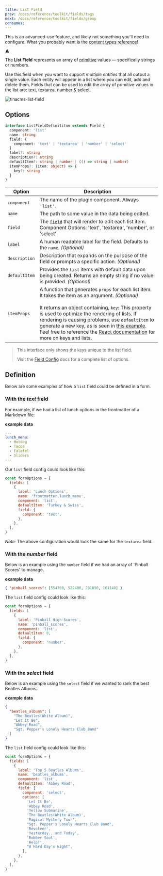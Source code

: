 ```yaml
---
title: List Field
prev: /docs/reference/toolkit/fields/tags
next: /docs/reference/toolkit/fields/group
consumes:
---
```


<div class="short-code-warning">
   <div>
      <p>This is an advanced-use feature, and likely not something you'll need to configure. What you probably want is the <a href="/docs/reference/types/">content types reference</a>!</p>
   </div>
   <svg stroke="currentColor" fill="currentColor" stroke-width="0" viewBox="0 0 512 512" height="1em" width="1em" xmlns="http://www.w3.org/2000/svg">
      <path d="M32 464h448L256 48 32 464zm248-64h-48v-48h48v48zm0-80h-48v-96h48v96z"></path>
   </svg>
</div>

The **List Field** represents an array of [primitive](https://developer.mozilla.org/en-US/docs/Web/JavaScript/Data_structures) values — specifically strings or numbers.

Use this field when you want to support _multiple entities_ that all output a single value. Each entity will appear in a list where you can edit, add and delete them. Fields that can be used to edit the array of primitive values in the list are: text, textarea, number & select.

![tinacms-list-field](/img/fields/list-field.png)

## Options

```typescript
interface ListFieldDefinititon extends Field {
  component: 'list'
  name: string
  field: {
    component: 'text' | 'textarea' | 'number' | 'select'
  }
  label?: string
  description?: string
  defaultItem?: string | number | (() => string | number)
  itemProps?: (item: object) => {
    key?: string
  }
}
```

| Option        | Description                                                                                                                                                                                                                                                                                                                                                                                                                                                                                                                 |
| ------------- | --------------------------------------------------------------------------------------------------------------------------------------------------------------------------------------------------------------------------------------------------------------------------------------------------------------------------------------------------------------------------------------------------------------------------------------------------------------------------------------------------------------------------- |
| `component`   | The name of the plugin component. Always `'list'`.                                                                                                                                                                                                                                                                                                                                                                                                                                                                          |
| `name`        | The path to some value in the data being edited.                                                                                                                                                                                                                                                                                                                                                                                                                                                                            |
| `field`       | The [`field`](/docs/reference/toolkit/fields) that will render to edit each list item. Component Options: 'text', 'textarea', 'number', or 'select'                                                                                                                                                                                                                                                                                                                                                                         |
| `label`       | A human readable label for the field. Defaults to the `name`. _(Optional)_                                                                                                                                                                                                                                                                                                                                                                                                                                                  |
| `description` | Description that expands on the purpose of the field or prompts a specific action. _(Optional)_                                                                                                                                                                                                                                                                                                                                                                                                                             |
| `defaultItem` | Provides the `list` items with default data upon being created. Returns an empty string if no value is provided. _(Optional)_                                                                                                                                                                                                                                                                                                                                                                                               |
| `itemProps`   | A function that generates `props` for each list item. It takes the item as an argument. _(Optional)_ <br><br> It returns an object containing, `key`: This property is used to optimize the rendering of lists. If rendering is causing problems, use `defaultItem` to generate a new key, as is seen in [this example](http://tinacms.org/docs/reference/toolkit/fields/group-list#definition). Feel free to reference the [React documentation](https://reactjs.org/docs/lists-and-keys.html) for more on keys and lists. |

> This interface only shows the keys unique to the list field.
>
> Visit the [Field Config](/docs/reference/toolkit/fields) docs for a complete list of options.

## Definition

Below are some examples of how a `list` field could be defined in a form.

### With the _text_ field

For example, if we had a list of lunch options in the frontmatter of a Markdown file:

**example data**

```yaml
---
lunch_menu:
  - Hotdog
  - Tacos
  - Falafel
  - Sliders
---
```

Our `list` field config could look like this:

```javascript
const formOptions = {
  fields: [
    {
      label: 'Lunch Options',
      name: 'frontmatter.lunch_menu',
      component: 'list',
      defaultItem: 'Turkey & Swiss',
      field: {
        component: 'text',
      },
    },
  ],
}
```

_Note:_ The above configuration would look the same for the `textarea` field.

### With the _number_ field

Below is an example using the `number` field if we had an array of 'Pinball Scores' to manage.

**example data**

```json
{ "pinball_scores": [554700, 522400, 281890, 161140] }
```

The `list` field config could look like this:

```javascript
const formOptions = {
  fields: [
    {
      label: 'Pinball High Scores',
      name: 'pinball_scores',
      component: 'list',
      defaultItem: 0,
      field: {
        component: 'number',
      },
    },
  ],
}
```

### With the _select_ field

Below is an example using the `select` field if we wanted to rank the best Beatles Albums.

**example data**

```json
{
  "beatles_albums": [
    "The Beatles(White Album)",
    "Let It Be",
    "Abbey Road",
    "Sgt. Pepper's Lonely Hearts Club Band"
  ]
}
```

The `list` field config could look like this:

```javascript
const formOptions = {
  fields: [
    {
      label: 'Top 5 Beatles Albums',
      name: 'beatles_albums',
      component: 'list',
      defaultItem: 'Abbey Road',
      field: {
        component: 'select',
        options: [
          'Let It Be',
          'Abbey Road',
          'Yellow Submarine',
          'The Beatles(White Album)',
          'Magical Mystery Tour',
          "Sgt. Pepper's Lonely Hearts Club Band",
          'Revolver',
          'Yesterday...and Today',
          'Rubber Soul',
          'Help!',
          "A Hard Day's Night",
        ],
      },
    },
  ],
}
```
